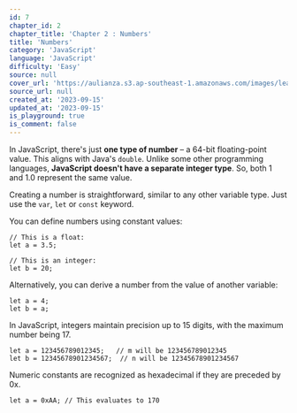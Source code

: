 ```yaml
---
id: 7
chapter_id: 2
chapter_title: 'Chapter 2 : Numbers'
title: 'Numbers'
category: 'JavaScript'
language: 'JavaScript'
difficulty: 'Easy'
source: null
cover_url: 'https://aulianza.s3.ap-southeast-1.amazonaws.com/images/learn/javascript.webp'
source_url: null
created_at: '2023-09-15'
updated_at: '2023-09-15'
is_playground: true
is_comment: false
---
```


In JavaScript, there's just **one type of number** – a 64-bit floating-point value. This aligns with Java's `double`. Unlike some other programming languages, **JavaScript doesn't have a separate integer type**. So, both 1 and 1.0 represent the same value.

Creating a number is straightforward, similar to any other variable type. Just use the `var`, `let` or `const` keyword.

You can define numbers using constant values:

```
// This is a float:
let a = 3.5;

// This is an integer:
let b = 20;
```

Alternatively, you can derive a number from the value of another variable:

```
let a = 4;
let b = a;
```

In JavaScript, integers maintain precision up to 15 digits, with the maximum number being 17.

```
let a = 123456789012345;   // m will be 123456789012345
let b = 12345678901234567;  // n will be 12345678901234567
```

Numeric constants are recognized as hexadecimal if they are preceded by 0x.

```
let a = 0xAA; // This evaluates to 170
```
